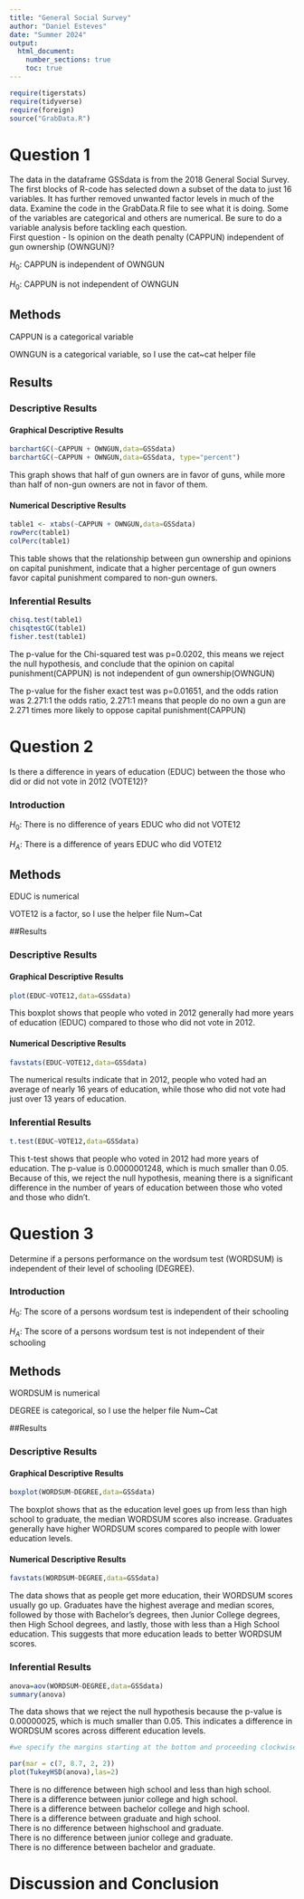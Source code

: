 ```yaml
---
title: "General Social Survey"
author: "Daniel Esteves"
date: "Summer 2024"
output: 
  html_document:
    number_sections: true
    toc: true
---
```



```r
require(tigerstats)
require(tidyverse)
require(foreign)
source("GrabData.R")
```



#  Question 1

<!--In this section you explain what you are trying to show.  Where did the data come from?  What is the research or other question you are trying to answer?!-->

The data in the dataframe GSSdata is from the 2018 General Social Survey. The first blocks of R-code has selected down a subset of the data to just 16 variables. It has further removed unwanted factor levels in much of the data. Examine the code in the GrabData.R file to see what it is doing. Some of the variables are categorical and others are numerical. Be sure to do a variable analysis before tackling each question.  
First question - Is opinion on the death penalty (CAPPUN) independent of gun ownership (OWNGUN)?

$H_0$: CAPPUN is independent of OWNGUN

$H_0$: CAPPUN is not independent of OWNGUN

## Methods

<!--Decide on your methods:  use "variable analysis" or other appropriate descriptors.  Make sure to choose at least one graphical method and at least one numerical method.!-->

CAPPUN is a categorical variable

OWNGUN is a categorical variable, so I use the cat~cat helper file

## Results

<!--Divide this section into two sub-sections:  One for your descriptive  results and one for your inferential results.!-->

### Descriptive Results

#### Graphical Descriptive Results

```r
barchartGC(~CAPPUN + OWNGUN,data=GSSdata)
barchartGC(~CAPPUN + OWNGUN,data=GSSdata, type="percent")

```

This graph shows that half of gun owners are in favor of guns, while more than half of non-gun owners are not in favor of them.  

<!--Graphical results here.  Make sure to show your code.  Provide appropriate labels for axes, giving units if possible, and provide a good title for the graph, too.  Use the graphical results to describe the patterns if any that exist in the data as focused toward the research question!-->

#### Numerical Descriptive Results

<!--Numerical results go here. Use the numerical results to describe the patterns if any that exist in the data as focused toward the research question!-->

```r
table1 <- xtabs(~CAPPUN + OWNGUN,data=GSSdata)
rowPerc(table1)
colPerc(table1)
```

This table shows that the relationship between gun ownership and opinions on capital punishment, indicate that a higher percentage of gun owners favor capital punishment compared to non-gun owners.  

  
### Inferential Results

<!--State hypothesis clearly.  Make sure your discussion of the inferential test covers all the aspects that the test output produces, such as test statistic, p-value etc.  Make a decision about the null hypothesis, explain the assumptions on which the selected test/procedure was based, and why the chosen procedure satisfys the assumptions and is appropriate to answer the research question!-->

```r
chisq.test(table1)
chisqtestGC(table1)
fisher.test(table1)
```

The p-value for the Chi-squared test was p=0.0202, this means we reject the null hypothesis, and conclude that the opinion on capital punishment(CAPPUN) is not independent of gun ownership(OWNGUN)  

The p-value for the fisher exact test was p=0.01651, and the odds ration was 2.271:1
the odds ratio, 2.271:1 means that people do no own a gun are 2.271 times more likely to oppose capital punishment(CAPPUN)  


#  Question 2

<!--In this section you explain what you are trying to show.  Where did the data come from?  What is the research or other question you are trying to answer?!-->

Is there a difference in years of education (EDUC) between the those who did or did not vote in 2012 (VOTE12)?



### Introduction 
$H_0$: There is no difference of years EDUC who did not VOTE12  

$H_A$: There is a difference of years EDUC who did VOTE12  


## Methods

<!--Decide on your methods:  use "variable analysis" or other appropriate descriptors.  Make sure to choose at least one graphical method and at least one numerical method.!-->

EDUC is numerical 

VOTE12 is a factor, so I use the helper file Num~Cat 



##Results
<!--Divide this section into two sub-sections:  One for your descriptive  results and one for your inferential results.!-->

### Descriptive Results

#### Graphical Descriptive Results

<!--Graphical results here.  Make sure to show your code.  Provide appropriate labels for axes, giving units if possible, and provide a good title for the graph, too.  Use the graphical results to describe the patterns if any that exist in the data as focused toward the research question!-->

```r
plot(EDUC~VOTE12,data=GSSdata)
```

This boxplot shows that people who voted in 2012 generally had more years of education (EDUC) compared to those who did not vote in 2012.  

#### Numerical Descriptive Results

<!--Numerical results go here. Use the numerical results to describe the patterns if any that exist in the data as focused toward the research question!-->

```r
favstats(EDUC~VOTE12,data=GSSdata)
```

The numerical results indicate that in 2012, people who voted had an average of nearly 16 years of education, while those who did not vote had just over 13 years of education.

### Inferential Results

<!--State hypothesis clearly.  Make sure your discussion of the inferential test covers all the aspects that the test output produces, such as test statistic, p-value etc.  Make a decision about the null hypothesis, explain the assumptions on which the selected test/procedure was based, and why the chosen procedure satisfys the assumptions and is appropriate to answer the research question!-->

```r
t.test(EDUC~VOTE12,data=GSSdata)
```


This t-test shows that people who voted in 2012 had more years of education. The p-value is 0.0000001248, which is much smaller than 0.05. Because of this, we reject the null hypothesis, meaning there is a significant difference in the number of years of education between those who voted and those who didn't.

#  Question 3

<!--In this section you explain what you are trying to show.  Where did the data come from?  What is the research or other question you are trying to answer?!-->

Determine if a persons performance on the wordsum test (WORDSUM) is independent of their level of schooling (DEGREE).


### Introduction 
$H_0$: The score of a persons wordsum test is independent of their schooling

$H_A$: The score of a persons wordsum test is not independent of their schooling

## Methods

<!--Decide on your methods:  use "variable analysis" or other appropriate descriptors.  Make sure to choose at least one graphical method and at least one numerical method.!-->

WORDSUM is numerical

DEGREE is categorical, so I use the helper file Num~Cat


##Results

<!--Divide this section into two sub-sections:  One for your descriptive  results and one for your inferential results.!-->

### Descriptive Results

#### Graphical Descriptive Results

<!--Graphical results here.  Make sure to show your code.  Provide appropriate labels for axes, giving units if possible, and provide a good title for the graph, too.  Use the graphical results to describe the patterns if any that exist in the data as focused toward the research question!-->

```r
boxplot(WORDSUM~DEGREE,data=GSSdata)
```

The boxplot shows that as the education level goes up from less than high school to graduate, the median WORDSUM scores also increase. Graduates generally have higher WORDSUM scores compared to people with lower education levels.  


#### Numerical Descriptive Results

<!--Numerical results go here. Use the numerical results to describe the patterns if any that exist in the data as focused toward the research question!-->

```r
favstats(WORDSUM~DEGREE,data=GSSdata)
```

The data shows that as people get more education, their WORDSUM scores usually go up. Graduates have the highest average and median scores, followed by those with Bachelor's degrees, then Junior College degrees, then High School degrees, and lastly, those with less than a High School education. This suggests that more education leads to better WORDSUM scores.  

### Inferential Results

<!--State hypothesis clearly.  Make sure your discussion of the inferential test covers all the aspects that the test output produces, such as test statistic, p-value etc.  Make a decision about the null hypothesis, explain the assumptions on which the selected test/procedure was based, and why the chosen procedure satisfys the assumptions and is appropriate to answer the research question!-->

```r
anova=aov(WORDSUM~DEGREE,data=GSSdata)
summary(anova)
```

The data shows that we reject the null hypothesis because the p-value is 0.00000025, which is much smaller than 0.05. This indicates a difference in WORDSUM scores across different education levels.


```r
#we specify the margins starting at the bottom and proceeding clockwise - thus 8.7 is the left side margin to hold the names of the factors

par(mar = c(7, 8.7, 2, 2))
plot(TukeyHSD(anova),las=2)
```

There is no difference between high school and less than high school.  
There is a difference between junior college and high school.   
There is a difference between bachelor college and high school.  
There is a difference between graduate and high school.  
There is no difference between highschool and graduate.  
There is no difference between junior college and graduate.  
There is no difference between bachelor and graduate.  

# Discussion and Conclusion

<!--Discussion and conclusion here.  If you found a relationship be sure to consider whether the relationship occurs because one of the variavbles causes the other, or whether they perhasps are related for some other reason.  Watch the chapter 6 videos from the GeorgeTown videos collection.!-->

